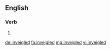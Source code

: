 ==English==

===Verb===
{{head|en|verb form}}

# {{en-past of|inveigle}}

[[de:inveigled]]
[[fa:inveigled]]
[[mg:inveigled]]
[[vi:inveigled]]